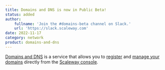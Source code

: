 ```yaml
---
title: Domains and DNS is now in Public Beta!
status: added
author:
    fullname: 'Join the #domains-beta channel on Slack.'
    url: 'https://slack.scaleway.com'
date: 2022-11-17
category: network
product: domains-and-dns
---
```


[Domains and DNS](https://www.scaleway.com/en/docs/network/domains-and-dns/quickstart/) is a service that allows you to [register](https://www.scaleway.com/en/docs/network/domains-and-dns/how-to/register-internal-domain/) and [manage your domains](https://www.scaleway.com/en/docs/network/domains-and-dns/how-to/manage-external-domain/) directly from the [Scaleway console](https://console.scaleway.com/).